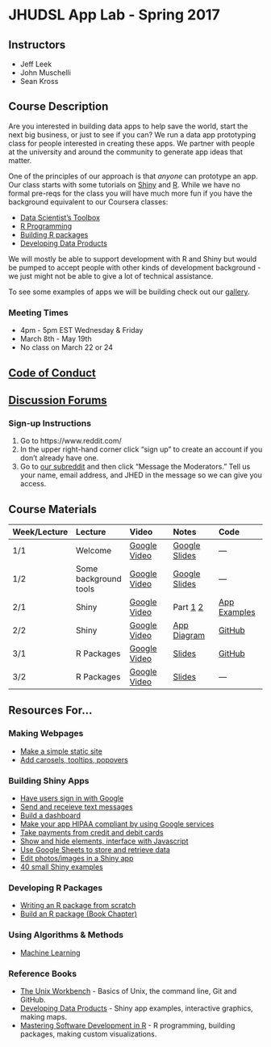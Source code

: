 # JHUDSL App Lab - Spring 2017

## Instructors

- Jeff Leek
- John Muschelli
- Sean Kross

## Course Description

Are you interested in building data apps to help save the world, start the next 
big business, or just to see if you can? We run a data app prototyping class 
for people interested in creating these apps. We partner with people at the 
university and around the community to generate app ideas that matter.

One of the principles of our approach is that _anyone_ can prototype an app. 
Our class starts with some tutorials on [Shiny](https://shiny.rstudio.com/) and [R](https://www.r-project.org/). While we have no formal pre-reqs for the class
you will have much more fun if you have the background equivalent to our 
Coursera classes: 

- [Data Scientist's Toolbox](https://www.coursera.org/learn/data-scientists-tools)
- [R Programming](https://www.coursera.org/learn/r-programming)
- [Building R packages](https://www.coursera.org/learn/r-packages)
- [Developing Data Products](https://www.coursera.org/learn/data-products)

We will mostly be able to support development with R and Shiny but would be 
pumped to accept people with other kinds of development background - we just 
might not be able to give a lot of technical assistance. 

To see some examples of apps we will be building check out our [gallery](http://jhudatascience.org/data_app_gallery.html).

### Meeting Times

- 4pm - 5pm EST Wednesday & Friday
- March 8th - May 19th
- No class on March 22 or 24

## [Code of Conduct](code-of-conduct.html)

## [Discussion Forums](https://www.reddit.com/r/jhudatascience/)

### Sign-up Instructions

1. Go to https://www.reddit.com/
2. In the upper right-hand corner click "sign up" to create an account if you
don't already have one.
3. Go to [our subreddit](https://www.reddit.com/r/jhudatascience/) and then
click "Message the Moderators." Tell us your name, email address, and JHED in
the message so we can give you access.

## Course Materials

| Week/Lecture  | Lecture  |  Video | Notes | Code |
|:------------|:------------|:------------|:------------|:------------|
| 1/1 | Welcome | [Google Video](https://drive.google.com/file/d/0B07kTBXc1TG1LWtFQlFPSk5xaDg/view?usp=sharing) | [Google Slides](https://docs.google.com/presentation/d/1GmvPdhzf2SA3kUvxy1UDtucBPUXogWtQ5bUlKID5Nx0/edit?usp=sharing) | --- |
| 1/2 | Some background tools | [Google Video](https://drive.google.com/file/d/0B07kTBXc1TG1aWZyeC1rVjJLUXM/view?usp=sharing) | [Google Slides](https://docs.google.com/presentation/d/1s-z3FuEmIwgJfHCEr2wKKLXnetPHpxs8avRmmTL5hwo/edit?usp=sharing)| --- | 
| 2/1 | Shiny | [Google Video](https://drive.google.com/file/d/0B07kTBXc1TG1Mi1ZQkRHRWJEbHM/view?usp=sharing) | Part [1](https://datasciencespecialization.github.io/Developing_Data_Products/Shiny_Part_1/Shiny_Part_1.html) [2](https://datasciencespecialization.github.io/Developing_Data_Products/Shiny_Part_2/Shiny_Part_2.html) | [App Examples](shiny.html) | 
| 2/2 | Shiny | [Google Video](https://drive.google.com/file/d/0B07kTBXc1TG1czFoUndzdDc4NlU/view?usp=sharing) | [App Diagram](https://docs.google.com/drawings/d/1cFWCMyqRFvE1p1VcU_7VljG1JmnuxjcovSxbExbkM1w/edit?usp=sharing) | [GitHub](https://github.com/seankross/simple-text) | 
| 3/1 | R Packages | [Google Video](https://drive.google.com/file/d/0B07kTBXc1TG1YkZXV1RqUkoxQ1U/view?usp=sharing) | [Slides](http://johnmuschelli.com/r_packages/) | [GitHub](https://github.com/muschellij2/r_packages) | 
| 3/2 | R Packages | [Google Video](https://drive.google.com/file/d/0B07kTBXc1TG1Rk5ib1AzOEtVR0k/view?usp=sharing) | [Slides](http://johnmuschelli.com/r_packages/build.html) | --- | 

## Resources For...

### Making Webpages

- [Make a simple static site](http://rmarkdown.rstudio.com/rmarkdown_websites.html)
- [Add carosels, tooltips, popovers](https://ijlyttle.github.io/bsplus/index.html)

### Building Shiny Apps

- [Have users sign in with Google](https://lesliemyint.wordpress.com/2017/01/01/creating-a-shiny-app-with-google-login/)
- [Send and receieve text messages](https://github.com/seankross/twilio)
- [Build a dashboard](http://lenkiefer.com/2017/01/22/build-flex)
- [Make your app HIPAA compliant by using Google services](https://static.googleusercontent.com/media/gsuite.google.com/en//terms/2015/1/hipaa_implementation_guide.pdf)
- [Take payments from credit and debit cards](https://github.com/MarkEdmondson1234/stripeR)
- [Show and hide elements, interface with Javascript](https://github.com/daattali/shinyjs)
- [Use Google Sheets to store and retrieve data](https://github.com/jennybc/googlesheets/tree/master/inst/shiny-examples)
- [Edit photos/images in a Shiny app](https://jfiksel.github.io/2017-02-26-cropping_images_with_a_shiny_app/)
- [40 small Shiny examples](http://zevross.com/blog/2016/04/19/r-powered-web-applications-with-shiny-a-tutorial-and-cheat-sheet-with-40-example-apps/)

### Developing R Packages

- [Writing an R package from scratch](https://hilaryparker.com/2014/04/29/writing-an-r-package-from-scratch/)
- [Build an R package (Book Chapter)](https://bookdown.org/rdpeng/RProgDA/building-r-packages.html)

### Using Algorithms & Methods

- [Machine Learning](http://will-stanton.com/machine-learning-with-r-an-irresponsibly-fast-tutorial/)

### Reference Books

- [The Unix Workbench](http://seankross.com/the-unix-workbench/) - Basics of
Unix, the command line, Git and GitHub.
- [Developing Data Products](https://datasciencespecialization.github.io/Developing_Data_Products/) - Shiny app examples, interactive graphics, making maps.
- [Mastering Software Development in R](https://bookdown.org/rdpeng/RProgDA/) - R programming, building packages, making custom visualizations.
